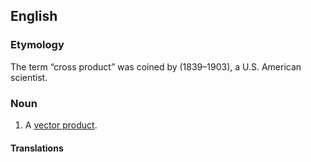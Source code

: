 ==English==

===Etymology===
The term &ldquo;cross product&rdquo; was coined by {{w|Josiah Willard Gibbs}} (1839–1903), a U.S. American scientist.

===Noun===
{{en-noun}}

# {{lb|en|linear algebra}} A [[vector product]].
#: {{ux|en|The '''cross product''' can be derived like so: given a pair of vectors <math>\xi</math> and <math>\eta</math>, solve for a vector <math>\zeta</math> which is perpendicular to both <math>\xi</math> and <math>\eta</math>, i.e., whose dot product with both <math>\xi</math> and <math>\eta</math> is zero.}}

====Translations====
{{trans-see|vector product}}